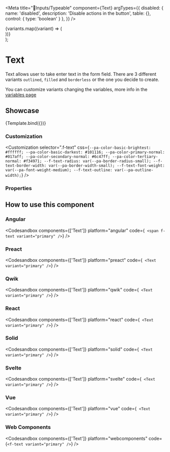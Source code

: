 
<Meta
  title="📝Inputs/Typeable"
  component={Text}
  argTypes={{
    disabled: {
      name: 'disabled',
      description: 'Disable actions in the button',
      table: {},
      control: {
        type: 'boolean'
      }
    },
  }}
/>

  <div>
    {variants.map((variant) => (
      <div>
        <Text key={variant.key} {...args} variant={variant.value} />
      </div>
    ))}
  </div>
);

# Text

Text allows user to take enter text in the form field.
There are 3 different variants `outlined`, `filled` and `borderless` or the one you decide to create.

You can customize variants changing the variables, more info in the [variables page](/docs/start--page)

## Showcase

<Canvas>
  <Story
    name="Text"
    args={{
      disabled: false
    }}
  >
    {Template.bind({})}
  </Story>
</Canvas>

### Customization

<Customization
  selector=".f-text"
  css={`
    --pa-color-basic-brightest: #ffffff;
    --pa-color-basic-darkest: #101116;
    --pa-color-primary-normal: #017aff;
    --pa-color-secondary-normal: #6c47ff;
    --pa-color-tertiary-normal: #f34971;
    --f-text-radius: var(--pa-border-radius-small);
    --f-text-border-width: var(--pa-border-width-small);
    --f-text-font-weight: var(--pa-font-weight-medium);
    --f-text-outline: var(--pa-outline-width);
  `}
/>

### Properties

<ArgsTable story="Text" of={Text} />

## How to use this component

### Angular

<Codesandbox
  components={['Text']}
  platform="angular"
  code={`
    <span f-text variant="primary" />`}
/>

### Preact

<Codesandbox
  components={['Text']}
  platform="preact"
  code={`
  <Text variant="primary" />`}
/>

### Qwik

<Codesandbox
  components={['Text']}
  platform="qwik"
  code={`
  <Text variant="primary" />`}
/>

### React

<Codesandbox
  components={['Text']}
  platform="react"
  code={`
  <Text variant="primary" />`}
/>

### Solid

<Codesandbox
  components={['Text']}
  platform="solid"
  code={`
  <Text variant="primary" />`}
/>

### Svelte

<Codesandbox
  components={['Text']}
  platform="svelte"
  code={`
  <Text variant="primary" />`}
/>

### Vue

<Codesandbox
  components={['Text']}
  platform="vue"
  code={`
  <Text variant="primary" />`}
/>

### Web Components

<Codesandbox
  components={['Text']}
  platform="webcomponents"
  code={`<f-text variant="primary" />`}
/>
